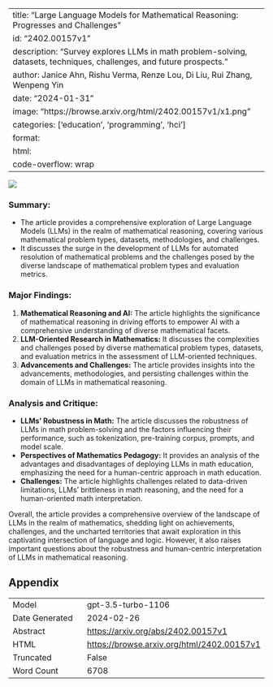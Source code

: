 
---
title: "Large Language Models for Mathematical Reasoning: Progresses and Challenges"
id: "2402.00157v1"
description: "Survey explores LLMs in math problem-solving, datasets, techniques, challenges, and future prospects."
author: Janice Ahn, Rishu Verma, Renze Lou, Di Liu, Rui Zhang, Wenpeng Yin
date: "2024-01-31"
image: "https://browse.arxiv.org/html/2402.00157v1/x1.png"
categories: ['education', 'programming', 'hci']
format:
  html:
    code-overflow: wrap
---

![](https://browse.arxiv.org/html/2402.00157v1/x1.png)

### **Summary:**
- The article provides a comprehensive exploration of Large Language Models (LLMs) in the realm of mathematical reasoning, covering various mathematical problem types, datasets, methodologies, and challenges.
- It discusses the surge in the development of LLMs for automated resolution of mathematical problems and the challenges posed by the diverse landscape of mathematical problem types and evaluation metrics.

### **Major Findings:**
1. **Mathematical Reasoning and AI:** The article highlights the significance of mathematical reasoning in driving efforts to empower AI with a comprehensive understanding of diverse mathematical facets.
2. **LLM-Oriented Research in Mathematics:** It discusses the complexities and challenges posed by diverse mathematical problem types, datasets, and evaluation metrics in the assessment of LLM-oriented techniques.
3. **Advancements and Challenges:** The article provides insights into the advancements, methodologies, and persisting challenges within the domain of LLMs in mathematical reasoning.

### **Analysis and Critique:**
- **LLMs' Robustness in Math:** The article discusses the robustness of LLMs in math problem-solving and the factors influencing their performance, such as tokenization, pre-training corpus, prompts, and model scale.
- **Perspectives of Mathematics Pedagogy:** It provides an analysis of the advantages and disadvantages of deploying LLMs in math education, emphasizing the need for a human-centric approach in math education.
- **Challenges:** The article highlights challenges related to data-driven limitations, LLMs' brittleness in math reasoning, and the need for a human-oriented math interpretation.

Overall, the article provides a comprehensive overview of the landscape of LLMs in the realm of mathematics, shedding light on achievements, challenges, and the uncharted territories that await exploration in this captivating intersection of language and logic. However, it also raises important questions about the robustness and human-centric interpretation of LLMs in mathematical reasoning.

## Appendix

|          |          |
|----------|----------|
| Model     | gpt-3.5-turbo-1106       |
| Date Generated     | 2024-02-26       |
| Abstract | [https://arxiv.org/abs/2402.00157v1](https://arxiv.org/abs/2402.00157v1)        |
| HTML     | [https://browse.arxiv.org/html/2402.00157v1](https://browse.arxiv.org/html/2402.00157v1)       |
| Truncated       | False       |
| Word Count       | 6708       |